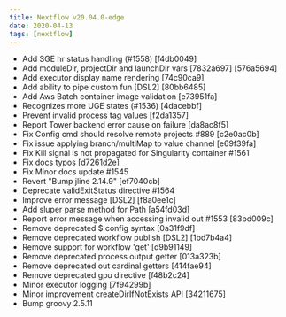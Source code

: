 ---
title: Nextflow v20.04.0-edge
date: 2020-04-13
tags: [nextflow]
---

- Add SGE hr status handling (#1558) [f4db0049]
- Add moduleDir, projectDir and launchDir vars [7832a697] [576a5694]
- Add executor display name rendering [74c90ca9]
- Add ability to pipe custom fun [DSL2] [80bb6485]
- Add Aws Batch container image validation [e73951fa]
- Recognizes more UGE states (#1536) [4dacebbf]
- Prevent invalid process tag values [f2da1357]
- Report Tower backend error cause on failure [da8ac8f5]
- Fix Config cmd should resolve remote projects #889 [c2e0ac0b]
- Fix issue applying branch/multiMap to value channel [e69f39fa]
- Fix Kill signal is not propagated for Singularity container #1561
- Fix docs typos [d7261d2e]
- Fix Minor docs update #1545
- Revert "Bump jline 2.14.9" [ef7040cb]
- Deprecate validExitStatus directive #1564
- Improve error message [DSL2] [f8a0ee1c]
- Add sluper parse method for Path [a54fd03d]
- Report error message when accessing invalid out #1553 [83bd009c]
- Remove deprecated $ config syntax [0a31f9df]
- Remove deprecated workflow publish [DSL2] [1bd7b4a4]
- Remove support for workflow 'get' [d9b91149]
- Remove deprecated process output getter [013a323b]
- Remove deprecated out cardinal getters [414fae94]
- Remove deprecated gpu directive [f48b2c24]
- Minor executor logging [7f94299b]
- Minor improvement createDirIfNotExists API [34211675]
- Bump groovy 2.5.11
